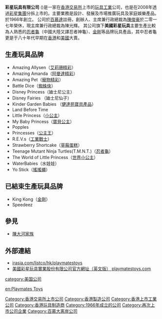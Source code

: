 '''彩星玩具有限公司''' ({{sehk|0869}})是一家在[[香港交易所|香港交易所]]上市的[[玩具|玩具]][[工業|工業]]公司，也是在2008年透過[[彩星集團|彩星集團]]分拆上市的。主要業務是設計、發展及市場推廣玩具及家庭娛樂產品。於1966年創立。
公司於[[百慕達|百慕達]]註冊，創辦人、主席兼行政總裁為[[陳俊豪|陳俊豪]]於二零一七年榮休，現主席兼行政總裁為陳光輝。
其公司旗下'''美國彩星玩具'''主要生產比較為人熟悉的[[忍者龜|忍者龜]]（中國大陸又譯忍者神龜）、[[金剛_(怪獸)|金剛]]等品牌玩具產品，其中忍者龜更是于八十年代早期在[[香港|香港]]和[[美國|美國]]大賣。

==生產玩具品牌==
*Amazing Allysen（[[艾莉珊精彩|艾莉珊精彩]]）
*Amazing Amanda（[[阿曼達精彩|阿曼達精彩]]）
*Amazing Pet（[[寵物精彩|寵物精彩]]）
*Battle Dice（[[蜘蛛俠|蜘蛛俠]]）
*Disney Princess（廸士尼公主）
*Disney Fairies （廸士尼仙子）
*Kinder Garden Babies （[[健達苑寶貝產品|健達苑寶貝產品]]）
*Land Before Time
*Little Princess（[[小公主|小公主]]）
*My Baby Princess（[[寶貝公主|寶貝公主]]）
*Popples
*Princesses（[[公主王|公主王]]）
*R.E.V.s（[[工業戰士|工業戰士]]）
*Strawberry Shortcake（[[草莓蛋糕|草莓蛋糕]]）
*Teenage Mutant Ninja Turtles(T.M.N.T.)（[[忍者龜|忍者龜]]）
*The World of Little Princess（[[世界小公主|世界小公主]]）
*WaterBabies（水娃娃）
*Yo Stick（[[搖搖蠅|搖搖蠅]]）

==已結束生產玩具品牌==
*King Kong（[[金剛_(怪獸)|金剛]]）
*Speedeez

== 參見 ==
*[[陳大河家族|陳大河家族]]

==外部連結==
*[http://www.irasia.com/listco/hk/playmatestoys/ irasia.com/listco/hk/playmatestoys] {{Wayback|url=http://www.irasia.com/listco/hk/playmatestoys/ |date=20191230100311 }}
*[http://www.playmatestoys.com/ 美國彩星玩具實業股份有限公司官方網址（英文版） playmatestoys.com] {{Wayback|url=http://www.playmatestoys.com/ |date=20220611061652 }}

[[Category:香港交易所上市公司|Category:香港交易所上市公司]]
[[Category:香港製造公司|Category:香港製造公司]]
[[Category:香港上市工業公司|Category:香港上市工業公司]]
[[Category:香港玩具制造商|Category:香港玩具制造商]]
[[category:美国公司|category:美国公司]]
[[Category:1966年成立的公司|Category:1966年成立的公司]]
[[Category:再次上市公司企業|Category:再次上市公司企業]]
[[Category:百慕大离岸公司|Category:百慕大离岸公司]]

[[en:Playmates_Toys|en:Playmates Toys]]